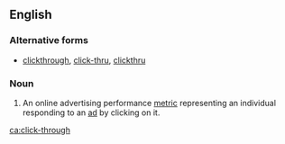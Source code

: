 {{also|click through}}
==English==
{{wikipedia|Click-through rate}}

===Alternative forms===
* [[clickthrough]], [[click-thru]], [[clickthru]]

===Noun===
{{en-noun|head=[[click]]-[[through]]|~}}

# {{label|en|Internet|advertising}} An online advertising performance [[metric]] representing an individual responding to an [[ad]] by clicking on it.

[[ca:click-through]]
